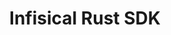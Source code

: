 ---
title: "Infisical Rust SDK"
sidebarTitle: "Rust"
icon: "/images/sdks/languages/rust.svg"
url: "https://github.com/Infisical/rust-sdk?tab=readme-ov-file#infisical--the-official-infisical-rust-sdk"
---